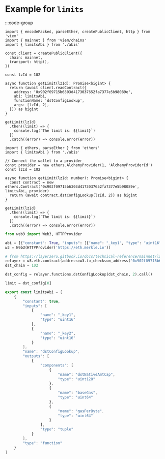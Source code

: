 # Example for `limits`

:::code-group

```tsx [viem]
import { encodePacked, parseEther, createPublicClient, http } from 'viem'
import { mainnet } from 'viem/chains'
import { limitsAbi } from './abis'
 
const client = createPublicClient({
  chain: mainnet,
  transport: http(),
})
 
const lzId = 102
 
async function getLimit(lzId): Promise<bigint> {
  return (await client.readContract({
    address: '0x902f09715b6303d4173037652fa7377e5b98089e',
    abi: limitsAbi,
    functionName: 'dstConfigLookup',
    args: [lzId, 2],
  })) as bigint
}
 
getLimit(lzId)
  .then((limit) => {
    console.log(`The limit is: ${limit}`)
  })
  .catch((error) => console.error(error))
```

```tsx [ethers]
import { ethers, parseEther } from 'ethers'
import { limitsAbi } from './abis'

// Connect the wallet to a provider
const provider = new ethers.AlchemyProvider(1, 'AlchemyProviderId')
const lzId = 102

async function getLimit(lzId: number): Promise<bigint> {
  const contract = new ethers.Contract('0x902f09715b6303d4173037652fa7377e5b98089e', limitsAbi, provider)
  return (await contract.dstConfigLookup(lzId, 2)) as bigint
}

getLimit(lzId)
  .then((limit) => {
    console.log(`The limit is: ${limit}`)
  })
  .catch((error) => console.error(error))
```

```python [web3.py]
from web3 import Web3, HTTPProvider

abi = [{"constant": True, "inputs": [{"name": "_key1", "type": "uint16"}, {"name": "_key2", "type": "uint16"}], "name": "dstConfigLookup", "outputs": [{"components": [{"name": "dstNativeAmtCap", "type": "uint128"}, {"name": "baseGas", "type": "uint64"}, {"name": "gasPerByte", "type": "uint64"}], "type": "tuple"}], "type": "function"}]
w3 = Web3(HTTPProvider('https://eth.merkle.io'))

# from https://layerzero.gitbook.io/docs/technical-reference/mainnet/layerzero-labs-relayer.sol-addresses
relayer = w3.eth.contract(address=w3.to_checksum_address('0x902f09715b6303d4173037652fa7377e5b98089e'), abi=abi)
dst_chain = 102

dst_config = relayer.functions.dstConfigLookup(dst_chain, 2).call()

limit = dst_config[0]
```

```ts [abi.ts]
export const limitsAbi = [
    {
        "constant": true,
        "inputs": [
            {
                "name": "_key1",
                "type": "uint16"
            },
            {
                "name": "_key2",
                "type": "uint16"
            }
        ],
        "name": "dstConfigLookup",
        "outputs": [
            {
                "components": [
                    {
                        "name": "dstNativeAmtCap",
                        "type": "uint128"
                    },
                    {
                        "name": "baseGas",
                        "type": "uint64"
                    },
                    {
                        "name": "gasPerByte",
                        "type": "uint64"
                    }
                ],
                "type": "tuple"
            }
        ],
        "type": "function"
    }
]
```